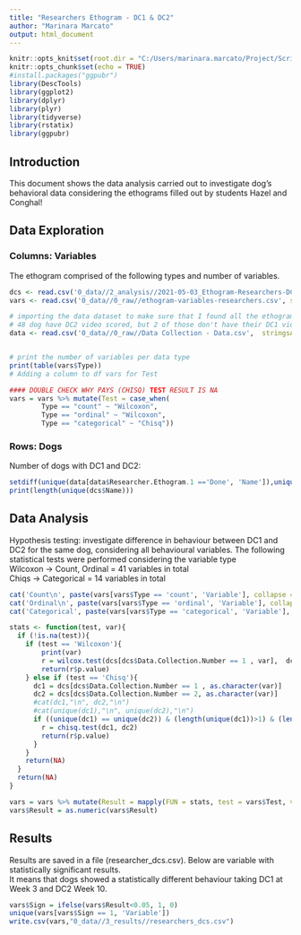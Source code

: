 ```yaml
---
title: "Researchers Ethogram - DC1 & DC2"
author: "Marinara Marcato"
output: html_document
---
```


```r
knitr::opts_knit$set(root.dir = "C:/Users/marinara.marcato/Project/Scripts/dog_ethogram")
knitr::opts_chunk$set(echo = TRUE)
#install.packages("ggpubr")
library(DescTools)
library(ggplot2)
library(dplyr)
library(plyr)
library(tidyverse)
library(rstatix)
library(ggpubr)
```

## Introduction 
This document shows the data analysis carried out to investigate 
dog's behavioral data considering the ethograms filled out by students
Hazel and Conghal!

## Data Exploration
### Columns: Variables
The ethogram comprised of the following types and number of variables.
```r
dcs <- read.csv('0_data//2_analysis//2021-05-03_Ethogram-Researchers-DCS.csv', stringsAsFactors=FALSE)
vars <- read.csv('0_data//0_raw//ethogram-variables-researchers.csv', stringsAsFactors=FALSE)

# importing the data dataset to make sure that I found all the ethograms
# 48 dog have DC2 video scored, but 2 of those don't have their DC1 video scored
data <- read.csv('0_data//0_raw//Data Collection - Data.csv',  stringsAsFactors=FALSE, skip = 1 )


# print the number of variables per data type
print(table(vars$Type))
# Adding a column to df vars for Test 

#### DOUBLE CHECK WHY PAYS (CHISQ) TEST RESULT IS NA
vars = vars %>% mutate(Test = case_when(
        Type == "count" ~ "Wilcoxon",
        Type == "ordinal" ~ "Wilcoxon", 
        Type == "categorical" ~ "Chisq"))
```
### Rows: Dogs
Number of dogs with DC1 and DC2:
```r
setdiff(unique(data[data$Researcher.Ethogram.1 =='Done', 'Name']),unique(dcs$Name) )
print(length(unique(dcs$Name)))
```

## Data Analysis
Hypothesis testing: investigate difference in behaviour between DC1 and DC2 for the same dog, considering all behavioural variables. 
The following statistical tests were performed considering the variable type  <br>
Wilcoxon -> Count, Ordinal = 41 variables in total<br>
Chiqs -> Categorical = 14 variables in total<br>

```r
cat('Count\n', paste(vars[vars$Type == 'count', 'Variable'], collapse = ','))
cat('Ordinal\n', paste(vars[vars$Type == 'ordinal', 'Variable'], collapse = ','))
cat('Categorical', paste(vars[vars$Type == 'categorical', 'Variable'], collapse = ','))
```
```r

stats <- function(test, var){
  if (!is.na(test)){
    if (test == 'Wilcoxon'){
        print(var)
        r = wilcox.test(dcs[dcs$Data.Collection.Number == 1 , var],  dcs[dcs$Data.Collection.Number == 2, var], paired = TRUE)
        return(r$p.value)
    } else if (test == 'Chisq'){
      dc1 = dcs[dcs$Data.Collection.Number == 1 , as.character(var)]
      dc2 = dcs[dcs$Data.Collection.Number == 2, as.character(var)]
      #cat(dc1,"\n", dc2,"\n")
      #cat(unique(dc1),"\n", unique(dc2),"\n")
      if ((unique(dc1) == unique(dc2)) & (length(unique(dc1))>1) & (length(unique(dc2))>1)){
        r = chisq.test(dc1, dc2)
        return(r$p.value)
      }
    }
    return(NA)
  }
  return(NA)
}

vars = vars %>% mutate(Result = mapply(FUN = stats, test = vars$Test, var = vars$Variable))
vars$Result = as.numeric(vars$Result)
```
## Results
Results are saved in a file (researcher_dcs.csv). Below are variable with statistically significant results. <br>
It means that dogs showed a statistically different behaviour taking DC1 at Week 3 and DC2 Week 10. 
```r
vars$Sign = ifelse(vars$Result<0.05, 1, 0)
unique(vars[vars$Sign == 1, 'Variable'])
write.csv(vars,"0_data//3_results//researchers_dcs.csv")
```